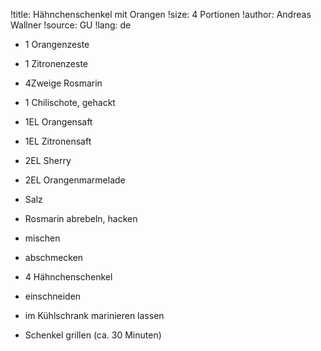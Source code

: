 !title: Hähnchenschenkel mit Orangen
!size: 4 Portionen
!author: Andreas Wallner
!source: GU
!lang: de

* 1 Orangenzeste
* 1 Zitronenzeste
* 4Zweige Rosmarin
* 1 Chilischote, gehackt
* 1EL Orangensaft
* 1EL Zitronensaft
* 2EL Sherry
* 2EL Orangenmarmelade
* Salz
- Rosmarin abrebeln, hacken
- mischen
- abschmecken

* 4 Hähnchenschenkel
- einschneiden

+ im Kühlschrank marinieren lassen

- Schenkel grillen (ca. 30 Minuten)